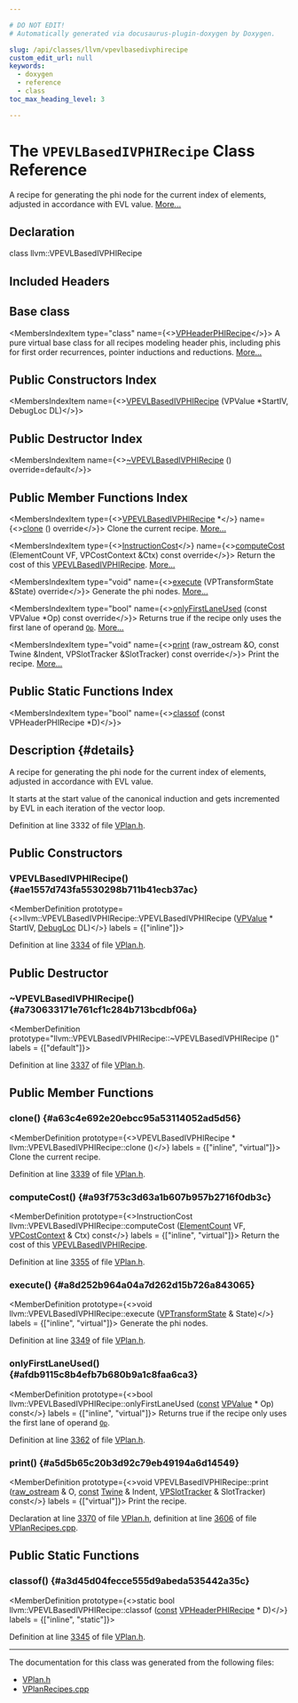 ```yaml
---

# DO NOT EDIT!
# Automatically generated via docusaurus-plugin-doxygen by Doxygen.

slug: /api/classes/llvm/vpevlbasedivphirecipe
custom_edit_url: null
keywords:
  - doxygen
  - reference
  - class
toc_max_heading_level: 3

---
```





# The `VPEVLBasedIVPHIRecipe` Class Reference

<DoxygenPage pluginConfig={pluginConfig}>

A recipe for generating the phi node for the current index of elements, adjusted in accordance with EVL value. <a href="#details">More...</a>

## Declaration

<CodeBlock>class llvm::VPEVLBasedIVPHIRecipe</CodeBlock>

## Included Headers

<IncludesList>
<IncludesListItem
  filePath="Transforms/Vectorize/VPlan.h"
  permalink="/docs/api/files/lib/lib/transforms/lib/transforms/vectorize/vplan-h"
  isLocal="true" />
</IncludesList>

## Base class

<MembersIndex>

<MembersIndexItem
  type="class"
  name={<><a href="/docs/api/classes/llvm/vpheaderphirecipe">VPHeaderPHIRecipe</a></>}>
A pure virtual base class for all recipes modeling header phis, including phis for first order recurrences, pointer inductions and reductions. <a href="/docs/api/classes/llvm/vpheaderphirecipe/#details">More...</a>
</MembersIndexItem>

</MembersIndex>

## Public Constructors Index

<MembersIndex>

<MembersIndexItem
  name={<><a href="#ae1557d743fa5530298b711b41ecb37ac">VPEVLBasedIVPHIRecipe</a> (VPValue &#42;StartIV, DebugLoc DL)</>}>
</MembersIndexItem>

</MembersIndex>

## Public Destructor Index

<MembersIndex>

<MembersIndexItem
  name={<><a href="#a730633171e761cf1c284b713bcdbf06a">~VPEVLBasedIVPHIRecipe</a> () override=default</>}>
</MembersIndexItem>

</MembersIndex>

## Public Member Functions Index

<MembersIndex>

<MembersIndexItem
  type={<><a href="/docs/api/classes/llvm/vpevlbasedivphirecipe">VPEVLBasedIVPHIRecipe</a> &#42;</>}
  name={<><a href="#a63c4e692e20ebcc95a53114052ad5d56">clone</a> () override</>}>
Clone the current recipe. <a href="#a63c4e692e20ebcc95a53114052ad5d56">More...</a>
</MembersIndexItem>

<MembersIndexItem
  type={<><a href="/docs/api/classes/llvm/instructioncost">InstructionCost</a></>}
  name={<><a href="#a93f753c3d63a1b607b957b2716f0db3c">computeCost</a> (ElementCount VF, VPCostContext &amp;Ctx) const override</>}>
Return the cost of this <a href="/docs/api/classes/llvm/vpevlbasedivphirecipe">VPEVLBasedIVPHIRecipe</a>. <a href="#a93f753c3d63a1b607b957b2716f0db3c">More...</a>
</MembersIndexItem>

<MembersIndexItem
  type="void"
  name={<><a href="#a8d252b964a04a7d262d15b726a843065">execute</a> (VPTransformState &amp;State) override</>}>
Generate the phi nodes. <a href="#a8d252b964a04a7d262d15b726a843065">More...</a>
</MembersIndexItem>

<MembersIndexItem
  type="bool"
  name={<><a href="#afdb9115c8b4efb7b680b9a1c8faa6ca3">onlyFirstLaneUsed</a> (const VPValue &#42;Op) const override</>}>
Returns true if the recipe only uses the first lane of operand <code><a href="/docs/api/namespaces/llvm/#ab471937b9a227e70c7fe8bd9604014d6">Op</a></code>. <a href="#afdb9115c8b4efb7b680b9a1c8faa6ca3">More...</a>
</MembersIndexItem>

<MembersIndexItem
  type="void"
  name={<><a href="#a5d5b65c20b3d92c79eb49194a6d14549">print</a> (raw&#95;ostream &amp;O, const Twine &amp;Indent, VPSlotTracker &amp;SlotTracker) const override</>}>
Print the recipe. <a href="#a5d5b65c20b3d92c79eb49194a6d14549">More...</a>
</MembersIndexItem>

</MembersIndex>

## Public Static Functions Index

<MembersIndex>

<MembersIndexItem
  type="bool"
  name={<><a href="#a3d45d04fecce555d9abeda535442a35c">classof</a> (const VPHeaderPHIRecipe &#42;D)</>}>
</MembersIndexItem>

</MembersIndex>

## Description {#details}

A recipe for generating the phi node for the current index of elements, adjusted in accordance with EVL value.

It starts at the start value of the canonical induction and gets incremented by EVL in each iteration of the vector loop.

Definition at line 3332 of file <a href="/docs/api/files/lib/lib/transforms/lib/transforms/vectorize/vplan-h">VPlan.h</a>.

<SectionDefinition>

## Public Constructors

### VPEVLBasedIVPHIRecipe() {#ae1557d743fa5530298b711b41ecb37ac}

<MemberDefinition
  prototype={<>llvm::VPEVLBasedIVPHIRecipe::VPEVLBasedIVPHIRecipe (<a href="/docs/api/classes/llvm/vpvalue">VPValue</a> &#42; StartIV, <a href="/docs/api/classes/llvm/debugloc">DebugLoc</a> DL)</>}
  labels = {["inline"]}>

Definition at line <a href="/docs/api/files/lib/lib/transforms/lib/transforms/vectorize/vplan-h/#l03334">3334</a> of file <a href="/docs/api/files/lib/lib/transforms/lib/transforms/vectorize/vplan-h">VPlan.h</a>.
</MemberDefinition>

</SectionDefinition>

<SectionDefinition>

## Public Destructor

### ~VPEVLBasedIVPHIRecipe() {#a730633171e761cf1c284b713bcdbf06a}

<MemberDefinition
  prototype="llvm::VPEVLBasedIVPHIRecipe::~VPEVLBasedIVPHIRecipe ()"
  labels = {["default"]}>

Definition at line <a href="/docs/api/files/lib/lib/transforms/lib/transforms/vectorize/vplan-h/#l03337">3337</a> of file <a href="/docs/api/files/lib/lib/transforms/lib/transforms/vectorize/vplan-h">VPlan.h</a>.
</MemberDefinition>

</SectionDefinition>

<SectionDefinition>

## Public Member Functions

### clone() {#a63c4e692e20ebcc95a53114052ad5d56}

<MemberDefinition
  prototype={<>VPEVLBasedIVPHIRecipe &#42; llvm::VPEVLBasedIVPHIRecipe::clone ()</>}
  labels = {["inline", "virtual"]}>
Clone the current recipe.

Definition at line <a href="/docs/api/files/lib/lib/transforms/lib/transforms/vectorize/vplan-h/#l03339">3339</a> of file <a href="/docs/api/files/lib/lib/transforms/lib/transforms/vectorize/vplan-h">VPlan.h</a>.
</MemberDefinition>

### computeCost() {#a93f753c3d63a1b607b957b2716f0db3c}

<MemberDefinition
  prototype={<>InstructionCost llvm::VPEVLBasedIVPHIRecipe::computeCost (<a href="/docs/api/classes/llvm/elementcount">ElementCount</a> VF, <a href="/docs/api/structs/llvm/vpcostcontext">VPCostContext</a> &amp; Ctx) const</>}
  labels = {["inline", "virtual"]}>
Return the cost of this <a href="/docs/api/classes/llvm/vpevlbasedivphirecipe">VPEVLBasedIVPHIRecipe</a>.

Definition at line <a href="/docs/api/files/lib/lib/transforms/lib/transforms/vectorize/vplan-h/#l03355">3355</a> of file <a href="/docs/api/files/lib/lib/transforms/lib/transforms/vectorize/vplan-h">VPlan.h</a>.
</MemberDefinition>

### execute() {#a8d252b964a04a7d262d15b726a843065}

<MemberDefinition
  prototype={<>void llvm::VPEVLBasedIVPHIRecipe::execute (<a href="/docs/api/structs/llvm/vptransformstate">VPTransformState</a> &amp; State)</>}
  labels = {["inline", "virtual"]}>
Generate the phi nodes.

Definition at line <a href="/docs/api/files/lib/lib/transforms/lib/transforms/vectorize/vplan-h/#l03349">3349</a> of file <a href="/docs/api/files/lib/lib/transforms/lib/transforms/vectorize/vplan-h">VPlan.h</a>.
</MemberDefinition>

### onlyFirstLaneUsed() {#afdb9115c8b4efb7b680b9a1c8faa6ca3}

<MemberDefinition
  prototype={<>bool llvm::VPEVLBasedIVPHIRecipe::onlyFirstLaneUsed (<a href="/docs/api/files/lib/lib/target/lib/target/aarch64/aarch64promoteconstant-cpp/#a90f8350fecae261c25be85d38b451bff">const</a> <a href="/docs/api/classes/llvm/vpvalue">VPValue</a> &#42; Op) const</>}
  labels = {["inline", "virtual"]}>
Returns true if the recipe only uses the first lane of operand <code><a href="/docs/api/namespaces/llvm/#ab471937b9a227e70c7fe8bd9604014d6">Op</a></code>.

Definition at line <a href="/docs/api/files/lib/lib/transforms/lib/transforms/vectorize/vplan-h/#l03362">3362</a> of file <a href="/docs/api/files/lib/lib/transforms/lib/transforms/vectorize/vplan-h">VPlan.h</a>.
</MemberDefinition>

### print() {#a5d5b65c20b3d92c79eb49194a6d14549}

<MemberDefinition
  prototype={<>void VPEVLBasedIVPHIRecipe::print (<a href="/docs/api/classes/llvm/raw-ostream">raw&#95;ostream</a> &amp; O, <a href="/docs/api/files/lib/lib/target/lib/target/aarch64/aarch64promoteconstant-cpp/#a90f8350fecae261c25be85d38b451bff">const</a> <a href="/docs/api/classes/llvm/twine">Twine</a> &amp; Indent, <a href="/docs/api/classes/llvm/vpslottracker">VPSlotTracker</a> &amp; SlotTracker) const</>}
  labels = {["virtual"]}>
Print the recipe.

Declaration at line <a href="/docs/api/files/lib/lib/transforms/lib/transforms/vectorize/vplan-h/#l03370">3370</a> of file <a href="/docs/api/files/lib/lib/transforms/lib/transforms/vectorize/vplan-h">VPlan.h</a>, definition at line <a href="/docs/api/files/lib/lib/transforms/lib/transforms/vectorize/vplanrecipes-cpp/#l03606">3606</a> of file <a href="/docs/api/files/lib/lib/transforms/lib/transforms/vectorize/vplanrecipes-cpp">VPlanRecipes.cpp</a>.
</MemberDefinition>

</SectionDefinition>

<SectionDefinition>

## Public Static Functions

### classof() {#a3d45d04fecce555d9abeda535442a35c}

<MemberDefinition
  prototype={<>static bool llvm::VPEVLBasedIVPHIRecipe::classof (<a href="/docs/api/files/lib/lib/target/lib/target/aarch64/aarch64promoteconstant-cpp/#a90f8350fecae261c25be85d38b451bff">const</a> <a href="/docs/api/classes/llvm/vpheaderphirecipe">VPHeaderPHIRecipe</a> &#42; D)</>}
  labels = {["inline", "static"]}>

Definition at line <a href="/docs/api/files/lib/lib/transforms/lib/transforms/vectorize/vplan-h/#l03345">3345</a> of file <a href="/docs/api/files/lib/lib/transforms/lib/transforms/vectorize/vplan-h">VPlan.h</a>.
</MemberDefinition>

</SectionDefinition>

<hr/>

The documentation for this class was generated from the following files:

<ul>
<li><a href="/docs/api/files/lib/lib/transforms/lib/transforms/vectorize/vplan-h">VPlan.h</a></li>
<li><a href="/docs/api/files/lib/lib/transforms/lib/transforms/vectorize/vplanrecipes-cpp">VPlanRecipes.cpp</a></li>
</ul>

</DoxygenPage>
